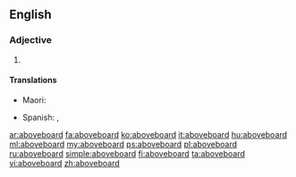 ==English==

===Adjective===
{{en-adj|-}}

# {{alternate form of |above-board|lang=en}}


====Translations====
{{trans-top|straightforward, transparent}}
{{trans-mid}}
* Maori: {{t|mi|matanui}}
{{trans-bottom}}
{{checktrans-top|legitimate}}
* Spanish: {{t+check|es|legítimo}}, {{t+check|es|sincero}}
{{trans-mid}}
{{trans-bottom}}

[[ar:aboveboard]]
[[fa:aboveboard]]
[[ko:aboveboard]]
[[it:aboveboard]]
[[hu:aboveboard]]
[[ml:aboveboard]]
[[my:aboveboard]]
[[ps:aboveboard]]
[[pl:aboveboard]]
[[ru:aboveboard]]
[[simple:aboveboard]]
[[fi:aboveboard]]
[[ta:aboveboard]]
[[vi:aboveboard]]
[[zh:aboveboard]]